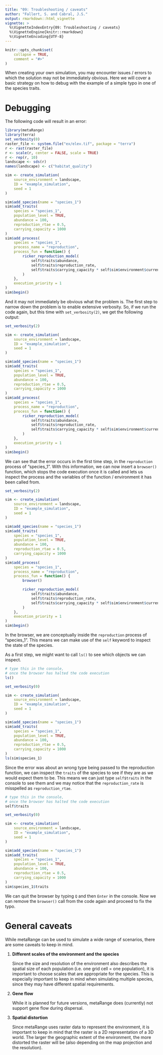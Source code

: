 ```yaml
---
title: "09: Troubleshooting / caveats"
author: "Fallert, S. and Cabral, J.S."
output: rmarkdown::html_vignette
vignette: >
  %\VignetteIndexEntry{09: Troubleshooting / caveats}
  %\VignetteEngine{knitr::rmarkdown}
  %\VignetteEncoding{UTF-8}
---
```


```r
knitr::opts_chunk$set(
    collapse = TRUE,
    comment = "#>"
)
```

When creating your own simulation, you may encounter issues / errors to which the solution may not be immediately obvious.
Here we will cover a basic strategy on how to debug with the example of a simple typo in one of the species traits.

# Debugging
The following code will result in an error:
```r
library(metaRange)
library(terra)
set_verbosity(0)
raster_file <- system.file("ex/elev.tif", package = "terra")
r <- rast(raster_file)
r <- scale(r, center = FALSE, scale = TRUE)
r <- rep(r, 10)
landscape <- sds(r)
names(landscape) <- c("habitat_quality")

sim <- create_simulation(
    source_environment = landscape,
    ID = "example_simulation",
    seed = 1
)

sim$add_species(name = "species_1")
sim$add_traits(
    species = "species_1",
    population_level = TRUE,
    abundance = 100,
    reproduction_rtae = 0.5,
    carrying_capacity = 1000
)
sim$add_process(
    species = "species_1",
    process_name = "reproduction",
    process_fun = function() {
        ricker_reproduction_model(
            self$traits$abundance,
            self$traits$reproduction_rate,
            self$traits$carrying_capacity * self$sim$environment$current$habitat_quality
        )
    },
    execution_priority = 1
)
sim$begin()
```
And it may not immediately be obvious what the problem is.
The first step to narrow down the problem is to enable extensive verbosity.
So, if we run the code again, but this time with `set_verbosity(2)`, we get the following output:
```r
set_verbosity(2)

sim <- create_simulation(
    source_environment = landscape,
    ID = "example_simulation",
    seed = 1
)

sim$add_species(name = "species_1")
sim$add_traits(
    species = "species_1",
    population_level = TRUE,
    abundance = 100,
    reproduction_rtae = 0.5,
    carrying_capacity = 1000
)
sim$add_process(
    species = "species_1",
    process_name = "reproduction",
    process_fun = function() {
        ricker_reproduction_model(
            self$traits$abundance,
            self$traits$reproduction_rate,
            self$traits$carrying_capacity * self$sim$environment$current$habitat_quality
        )
    },
    execution_priority = 1
)
sim$begin()
```
We can see that the error occurs in the first time step, in the `reproduction` process of "species_1".
With this information, we can now insert a `browser()` function, which stops the code execution once it is called and lets us inspect the process and the variables of the function / environment it has been called from.
```r
set_verbosity(2)

sim <- create_simulation(
    source_environment = landscape,
    ID = "example_simulation",
    seed = 1
)

sim$add_species(name = "species_1")
sim$add_traits(
    species = "species_1",
    population_level = TRUE,
    abundance = 100,
    reproduction_rtae = 0.5,
    carrying_capacity = 1000
)
sim$add_process(
    species = "species_1",
    process_name = "reproduction",
    process_fun = function() {
        browser()

        ricker_reproduction_model(
            self$traits$abundance,
            self$traits$reproduction_rate,
            self$traits$carrying_capacity * self$sim$environment$current$habitat_quality
        )
    },
    execution_priority = 1
)
sim$begin()
```

In the browser, we are conceptually inside the `reproduction` process of "species_1".
This means we can make use of the `self` keyword to inspect the state of the species.

As a first step, we might want to call `ls()` to see which objects we can inspect.
```r
# type this in the console,
# once the browser has halted the code execution
ls()
```

```r
set_verbosity(0)

sim <- create_simulation(
    source_environment = landscape,
    ID = "example_simulation",
    seed = 1
)

sim$add_species(name = "species_1")
sim$add_traits(
    species = "species_1",
    population_level = TRUE,
    abundance = 100,
    reproduction_rtae = 0.5,
    carrying_capacity = 1000
)
ls(sim$species_1)
```

Since the error was about an wrong type being passed to the reproduction function, we can inspect the `traits` of the species to see if they are as we would expect them to be.
This means we can just type `self$traits` in the console to see them and we may notice that the `reproduction_rate` is misspelled as `reproduction_rtae`.

```r
# type this in the console,
# once the browser has halted the code execution
self$traits
```

```r
set_verbosity(0)

sim <- create_simulation(
    source_environment = landscape,
    ID = "example_simulation",
    seed = 1
)

sim$add_species(name = "species_1")
sim$add_traits(
    species = "species_1",
    population_level = TRUE,
    abundance = 100,
    reproduction_rtae = 0.5,
    carrying_capacity = 1000
)
sim$species_1$traits
```

We can quit the browser by typing `Q` and then `Enter` in the console.
Now we can remove the `browser()` call from the code again and proceed to fix the typo.

# General caveats
While metaRange can be used to simulate a wide range of scenarios, there are some caveats to keep in mind.

1. **Different scales of the environment and the species**

    Since the size and resolution of the environment also describes the spatial size of each population (i.e. one grid cell = one population), it is important to choose scales that are appropriate for the species.
    This is especially important to keep in mind when simulating multiple species, since they may have different spatial requirements.
2. **Gene flow**

    While it is planned for future versions, metaRange does (currently) not support gene flow during dispersal.
3. **Spatial distortion**

    Since metaRange uses raster data to represent the environment, it is important to keep in mind that the raster is a 2D representation of a 3D world.
    The larger the geographic extent of the environment, the more distorted the raster will be (also depending on the map projection and the resolution).

